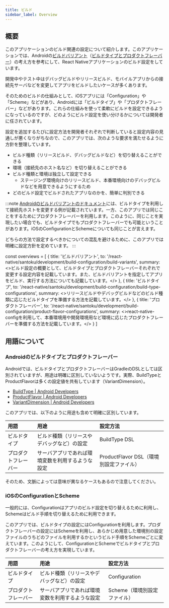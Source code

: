 ```yaml
---
title: ビルド
sidebar_label: Overview
---
```


## 概要

このアプリケーションのビルド関連の設定について紹介します。このアプリケーションでは、Androidの[ビルドバリアント](https://developer.android.com/studio/build/build-variants)（[ビルドタイプとプロダクトフレーバー](https://developer.android.com/studio/build#build-config)）の考え方を参考にして、React Nativeアプリケーションのビルド設定をしています。

開発中やテスト中はデバッグビルドやリリースビルド、モバイルアプリからの接続先サーバなどを変更してアプリをビルドしたいケースが多くあります。

そのためのビルドの仕組みとして、iOSアプリには「Configuration」や「Scheme」などがあり、Androidには「ビルドタイプ」や「プロダクトフレーバー」などがあります。これらの仕組みを使って柔軟にビルドを設定できるようになっているのですが、どのようにビルド設定を使い分けるかについては開発者に任されています。

設定を追加するたびに設定方法を開発者それぞれで判断していると設定内容の見通しが悪くなりがちなので、このアプリでは、次のような要求を満たせるように方針を整理しています。

- ビルド種類（リリースビルド、デバッグビルドなど）を切り替えることができる
- 環境（接続先のホスト名など）を切り替えることができる
- ビルド種類と環境は独立して設定できる
  - ステージング環境向けのリリースビルド、本番環境向けのデバッグビルドなどを用意できるようにするため
- どのビルド設定でビルドされたアプリなのかを、簡単に判別できる

:::note
[Androidのビルドバリアントのドキュメント](https://developer.android.com/studio/build/build-variants#build-types)には、ビルドタイプを利用して接続先ホストを変更する例が記載されています。一方、このアプリでは同じことをするためにプロダクトフレーバーを利用します。このように、同じことを実現したい場合でも、ビルドタイプでもプロダクトフレーバーでも可能ということがあります。iOSのConfigurationとSchemeについても同じことが言えます。

どちらの方法で設定するべきかについての混乱を避けるために、このアプリでは明確に設定方針を定めています。
:::

<!-- textlint-disable ja-technical-writing/sentence-length,ja-technical-writing/max-comma,ja-spacing/ja-no-space-around-parentheses,jtf-style/3.3.かっこ類と隣接する文字の間のスペースの有無,ja-technical-writing/ja-no-mixed-period,ja-technical-writing/no-unmatched-pair -->

const overviews = [
  {
    title: 'ビルドバリアント',
    to: '/react-native/santoku/development/build-configuration/build-variants',
    summary: <>ビルド設定の概要として、ビルドタイプとプロダクトフレーバーそれぞれで変更する設定内容を記載しています。また、ビルドバリアントを指定してアプリをビルド、実行する方法についても記載しています。</>
  },
  {
    title: 'ビルドタイプ',
    to: '/react-native/santoku/development/build-configuration/build-type-configurations',
    summary: <>リリースビルドやデバッグビルドなどのビルド種類に応じたビルドタイプを準備する方法を記載しています。</>
  },
  {
    title: 'プロダクトフレーバー',
    to: '/react-native/santoku/development/build-configuration/product-flavor-configurations',
    summary: <>react-native-configを利用して、本番環境用や開発環境用など環境に応じたプロダクトフレーバーを準備する方法を記載しています。</>
  }
]

<PageList overviews={overviews} colSize={12} />

<!-- textlint-enable ja-technical-writing/sentence-length,ja-technical-writing/max-comma,ja-spacing/ja-no-space-around-parentheses,jtf-style/3.3.かっこ類と隣接する文字の間のスペースの有無,ja-technical-writing/ja-no-mixed-period,ja-technical-writing/no-unmatched-pair -->

## 用語について

### Androidのビルドタイプとプロダクトフレーバー

Androidでは、ビルドタイプとプロダクトフレーバーはGradleのDSLとしては区別されていますが、用途は明確に区別していないようです。実際、BuildTypeとProductFlavorは多くの設定値を共有しています（VariantDimension）。
- [BuildType \| Android Developers](https://developer.android.com/reference/tools/gradle-api/4.1/com/android/build/api/dsl/BuildType)
- [ProductFlavor \| Android Developers](https://developer.android.com/reference/tools/gradle-api/4.1/com/android/build/api/dsl/ProductFlavor)
- [VariantDimension \| Android Developers](https://developer.android.com/reference/tools/gradle-api/4.1/com/android/build/api/dsl/VariantDimension)

このアプリでは、以下のように用途も含めて明確に区別しています。

| 用語              | 用途                                      | 設定方法                              |
|:------------------|:-----------------------------------------|:------------------------------------|
| ビルドタイプ        | ビルド種類（リリースやデバッグなど）の設定      | BuildType DSL                       |
| プロダクトフレーバー | サーバアプリであれば環境変数を利用するような設定 | ProductFlavor DSL（環境別設定ファイル） |

そのため、文脈によっては意味が異なるケースもあるので注意してください。

### iOSのConfigurationとScheme

一般的には、Configurationはアプリのビルド設定を切り替えるために利用し、Schemeはビルド手順を切り替えるために利用できます。

このアプリでは、ビルドタイプの設定にはConfigurationを利用します。プロダクトフレーバーの設定にはSchemeを利用し、あらかじめ用意した環境別の設定ファイルのうちどのファイルを利用するかというビルド手順をSchemeごとに変えています。このようにして、ConfigurationとSchemeでビルドタイプとプロダクトフレーバーの考え方を実現しています。

| 用語              | 用途                                      | 設定方法                   |
|:------------------|:-----------------------------------------|:-------------------------|
| ビルドタイプ        | ビルド種類（リリースやデバッグなど）の設定      | Configuration            |
| プロダクトフレーバー | サーバアプリであれば環境変数を利用するような設定 | Scheme（環境別設定ファイル） |
